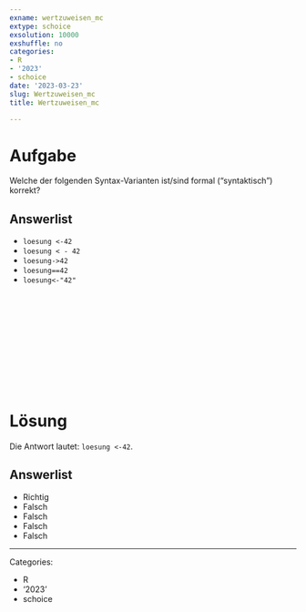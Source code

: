 ```yaml
---
exname: wertzuweisen_mc
extype: schoice
exsolution: 10000
exshuffle: no
categories:
- R
- '2023'
- schoice
date: '2023-03-23'
slug: Wertzuweisen_mc
title: Wertzuweisen_mc

---
```





# Aufgabe

Welche der folgenden Syntax-Varianten ist/sind formal ("syntaktisch") korrekt?

Answerlist
----------
* `loesung <-42`
* `loesung < - 42`
* `loesung->42`
* `loesung==42`
* `loesung<-"42"`




</br>
</br>
</br>
</br>
</br>
</br>
</br>
</br>
</br>
</br>

# Lösung


Die Antwort lautet: `loesung <-42`.

Answerlist
----------
* Richtig
* Falsch
* Falsch
* Falsch
* Falsch



---

Categories: 

- R
- '2023'
- schoice


